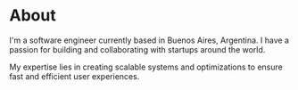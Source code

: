 
# About

<a href="https://twitter.com/ishipfast" target="_blank">
  <ClientImage
    src="/images/flombar-3d4cecf.jpeg"
    alt="Federico Lombardozzi"
    className="rounded-full bg-gray-100 block mt-2 mb-5 mx-auto sm:float-right sm:ml-5 sm:mb-5 grayscale hover:grayscale-0"
    unoptimized
    width={160}
    height={160}
    priority
  />
</a>

I'm a software engineer currently based in Buenos Aires, Argentina.
I have a passion for building and collaborating with startups around the world.

My expertise lies in creating scalable systems and optimizations to ensure fast and efficient user experiences.

